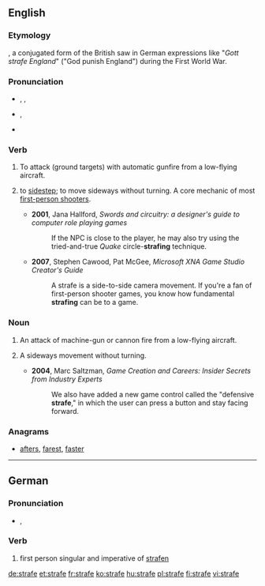 {{also|Strafe}}
==English==

===Etymology===
{{etyl|de}} {{term|strafe||punish|lang=de}}, a conjugated form of {{term|strafen||punish|lang=de}} the British saw in German expressions like "''Gott strafe England''" ("God punish England") during the First World War.

===Pronunciation===
* {{a|UK}}, {{a|US}} {{IPA|/stɹeɪf/}}, {{X-SAMPA|/streIf/}}
* {{a|less commonly also}} {{IPA|/strɑf/}}, {{X-SAMPA|/strAf/}}
* {{rhymes|eɪf}}

===Verb===
{{en-verb|straf|es}}

# {{transitive}} To attack (ground targets) with automatic gunfire from a low-flying aircraft.
# {{transitive|video games}} to [[sidestep]]; to move sideways without turning. A core mechanic of most [[first-person shooter]]s.
#* '''2001''', Jana Hallford, ''Swords and circuitry: a designer's guide to computer role playing games''
#*: If the NPC is close to the player, he may also try using the tried-and-true ''Quake'' circle-'''strafing''' technique.
#* '''2007''', Stephen Cawood, Pat McGee, ''Microsoft XNA Game Studio Creator's Guide''
#*: A strafe is a side-to-side camera movement. If you're a fan of first-person shooter games, you know how fundamental '''strafing''' can be to a game.

===Noun===
{{en-noun}}

# An attack of machine-gun or cannon fire from a low-flying aircraft.
# {{video games}} A sideways movement without turning.
#* '''2004''', Marc Saltzman, ''Game Creation and Careers: Insider Secrets from Industry Experts''
#*: We also have added a new game control called the "defensive '''strafe'''," in which the user can press a button and stay facing forward.

===Anagrams===
* [[afters#English|afters]], [[farest#English|farest]], [[faster#English|faster]]

----

==German==

===Pronunciation===
* {{IPA|/ˈʃtʁaːfə/|lang=de}}, {{X-SAMPA|/"StRa:f@/}}

===Verb===
{{head|de|verb form}}

# first person singular and imperative of [[strafen]]

[[de:strafe]]
[[et:strafe]]
[[fr:strafe]]
[[ko:strafe]]
[[hu:strafe]]
[[pl:strafe]]
[[fi:strafe]]
[[vi:strafe]]